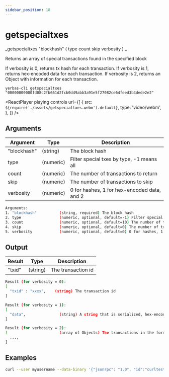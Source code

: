 ```yaml
---
sidebar_position: 18
---
```



# getspecialtxes

_getspecialtxes "blockhash" ( type count skip verbosity ) _

Returns an array of special transactions found in the specified block

If verbosity is 0, returns tx hash for each transaction.
If verbosity is 1, returns hex-encoded data for each transaction.
If verbosity is 2, returns an Object with information for each transaction.

`yerbas-cli getspecialtxes "00000000000fd08c2fb661d2fcb0d49abb3a91e5f27082ce64feed3b4dede2e2"`

<ReactPlayer
  playing
  controls
  url={[
    {
      src: `${require('./assets/getspecialtxes.webm').default}`,
      type: 'video/webm',
    },
  ]}
/>

## Arguments

| Argument    | Type      | Description                                 |
| ----------- | --------- | ------------------------------------------- |
| "blockhash" | (string)  | The block hash                              |
| type        | (numeric) | Filter special txes by type, -1 means all   |
| count       | (numeric) | The number of transactions to return        |
| skip        | (numeric) | The number of transactions to skip          |
| verbosity   | (numeric) | 0 for hashes, 1 for hex-encoded data, and 2 |

```bash
Arguments:
1. "blockhash"          (string, required) The block hash
2. type                 (numeric, optional, default=-1) Filter special txes by type, -1 means all types
3. count                (numeric, optional, default=10) The number of transactions to return
4. skip                 (numeric, optional, default=0) The number of transactions to skip
5. verbosity            (numeric, optional, default=0) 0 for hashes, 1 for hex-encoded data, and 2 for json object
```

## Output

| Result | Type     | Description        |
| ------ | -------- | ------------------ |
| "txid" | (string) | The transaction id |

```bash
Result (for verbosity = 0):
[
  "txid" : "xxxx",    (string) The transaction id
]

Result (for verbosity = 1):
[
  "data",               (string) A string that is serialized, hex-encoded data for the transaction
]

Result (for verbosity = 2):
[                       (array of Objects) The transactions in the format of the getrawtransaction RPC.
  ...,
]
```

## Examples

```bash
curl --user myusername --data-binary '{"jsonrpc": "1.0", "id":"curltest", "method": "getspecialtxes", "params": ["00000000000fd08c2fb661d2fcb0d49abb3a91e5f27082ce64feed3b4dede2e2"] }' -H 'content-type: text/plain;' http://127.0.0.1:9998/
```
